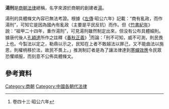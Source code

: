 '''湯刑'''是[[商朝|商朝]][[法律|法律]]總稱，名字來源於商朝的創建者[[湯_(商)|湯]]。

湯刑的具體條文內容已無法考證。根據《[[左傳|左傳]]·昭公六年》記載：“商有亂政，而作湯刑”，可知它是因為國內有亂政（主要是平民反抗）而作。但《[[竹書紀年|竹書紀年]]》說：“祖甲二十四年，重作湯刑”，可見湯刑雖然制定出來，但没有公布具體細則。據唐代後人[[孔穎達|孔穎達]]所作之註釋《[[五經正義|春秋正義]]》<ref>卷四十三·昭公六年</ref>而論：「刑不可知，威不可測，則民畏上也。今製法以定之，勒鼎以示之，民知在上者不敢越法以罪己，又不能曲法以施恩，則權柄移於法，故民不畏上。」推測制訂者是為了讓法律達到[[寒蟬效應_(法律)|寒蟬效應]]令民眾恐懼順服，而刻意不公佈具體條文。

==參考資料==
{{reflist|2}}

{{商朝歷史事件}}
{{中国古代法律制度}}
{{Law-stub}}

[[Category:商朝|Category:商朝]]
[[Category:中國各朝代法律|Category:中國各朝代法律]]